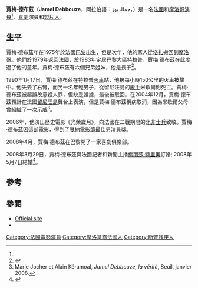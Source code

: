 {{Infobox person
| bgcolour      = silver
| name          = 賈梅·德布茲
| image         = Jamel Debbouze AVP 2016 2.jpg
| imagesize     =
| caption       = 賈梅·德布茲
| birth_date    = {{birth date and age|1975|6|18|df=yes}}
| birth_place   = {{FRA}}[[巴黎|巴黎]]
| death_date    =
| death_place   =
| nationality   = [[法國|法國]]<br />[[摩洛哥|摩洛哥]]<ref name="#1">{{cite web|url=http://www.lefigaro.fr/flash-actu/2008/05/08/01011-20080508FILWWW00512-le-couple-debbouze-a-marrakech.php|title=Le couple Debbouze à Marrakech|date=8 May 2008|work=Le Figaro|publisher=Société du Figaro|location=Paris|access-date=2013-09-29|archive-date=2020-08-09|archive-url=https://web.archive.org/web/20200809030353/https://www.lefigaro.fr/flash-actu/2008/05/08/01011-20080508FILWWW00512-le-couple-debbouze-a-marrakech.php|dead-url=no}}</ref>
| othername     =
| spouse        = {{marriage|[[梅麗莎·特里奧|梅麗莎·特里奧]]|2008}}
| occupation    = [[喜劇|喜劇]]演員和[[製片人|製片人]]
| yearsactive   = 1992–present
| website       = http://www.jameldebbouze.fr
| academyawards =
| emmyawards    =
| tonyawards    =
}}

'''賈梅·德布茲'''（'''Jamel Debbouze'''，阿拉伯語：جمالدبوز，{{bd|1975年|6月18日||}}）是一名[[法國|法國]]和[[摩洛哥|摩洛哥]][[演員|演員]]<ref name="#1"/>、[[喜劇|喜劇]]演員和[[製片人|製片人]]。

==生平==
賈梅·德布茲年在1975年於法國[[巴黎|巴黎]]出生，但是次年，他的家人從[[塔扎|塔扎]]搬回到[[摩洛哥|摩洛哥]]。他們於1979年返回法國，於1983年定居巴黎大區[[特拉普|特拉普]]，賈梅·德布茲在此度過了他的童年。賈梅·德布茲有六個兄弟姐妹，他是長子<ref name="Johnston">{{cite web|url=http://www.telegraph.co.uk/culture/theatre/comedy/3562816/Jamel-Debbouze-Frances-new-superstar.html|title=Jamel Debbouze: France's new superstar|last=Johnston|first=Sheila|date=3 November 2008|work=Telegraph|publisher=Telegraph Media Group Limited|accessdate=8 February 2010|location=London|archive-date=2009-11-19|archive-url=https://web.archive.org/web/20091119071011/http://www.telegraph.co.uk/culture/theatre/comedy/3562816/Jamel-Debbouze-Frances-new-superstar.html|dead-url=no}}</ref>。

1990年1月17日，賈梅·德布茲在特拉普[[火車|火車]]站，他被每小時150公里的火車被擊中。他失去了右臂，而另一名年輕男子，從留尼汪島的[[歌手|歌手]]米歇爾則死亡。賈梅·德布茲被起訴故意殺人罪，但缺乏證據，最後被駁回。在2004年12月，賈梅·德布茲預計在法國[[留尼旺島|留尼旺島]]舞台上表演，但是賈梅·德布茲稱病取消，因為米歇爾父母曾組織了一次示威<ref>Marie Jocher et Alain Kéramoal, ''Jamel Debbouze, la vérité'', Seuil, janvier 2008.</ref>。


2006年，他演出歷史電影《光榮歲月》，向法國在二戰期間的[[北非|北非]][[士兵|士兵]]致敬。賈梅·德布茲因這部電影，得到了[[戛納電影節|戛納電影節]]最佳男演員獎。

2008年4月，賈梅·德布茲在巴黎開了一家喜劇俱樂部。

2008年3月29日，賈梅·德布茲與法國記者和新聞主播[[梅丽莎·特里奥|梅丽莎·特里奥]]訂婚; 2008年5月7日結婚<ref>{{cite web |url=http://www.vivre-maroc.com/actu/2008/06/13/mariage-de-jamel-debbouze-et-melissa-theuriau/ |title=存档副本 |accessdate=2009-03-05 |deadurl=yes |archiveurl=https://web.archive.org/web/20090223204915/http://www.vivre-maroc.com/actu/2008/06/13/mariage-de-jamel-debbouze-et-melissa-theuriau/ |archivedate=2009-02-23 }}</ref>。

== 參考 ==
{{reflist}}

== 參閱 ==
{{Commons category|Jamel Debbouze}}
* [http://www.jameldebbouze.fr Official site] {{Wayback|url=http://www.jameldebbouze.fr/ |date=20110425150259 }}
* {{IMDb name|id=0213354}}
{{坎城影展最佳男演員獎}}

{{Authority control}}
{{DEFAULTSORT:Debbouze, Jamel}}
[[Category:法國電影演員|Category:法國電影演員]]
[[Category:摩洛哥裔法國人|Category:摩洛哥裔法國人]]
[[Category:断臂残疾人|Category:断臂残疾人]]